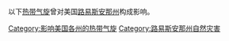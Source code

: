 以下[[热带气旋|热带气旋]]曾对美国[[路易斯安那州|路易斯安那州]]构成影响。

[[Category:影响美国各州的热带气旋|Category:影响美国各州的热带气旋]]
[[Category:路易斯安那州自然灾害|Category:路易斯安那州自然灾害]]